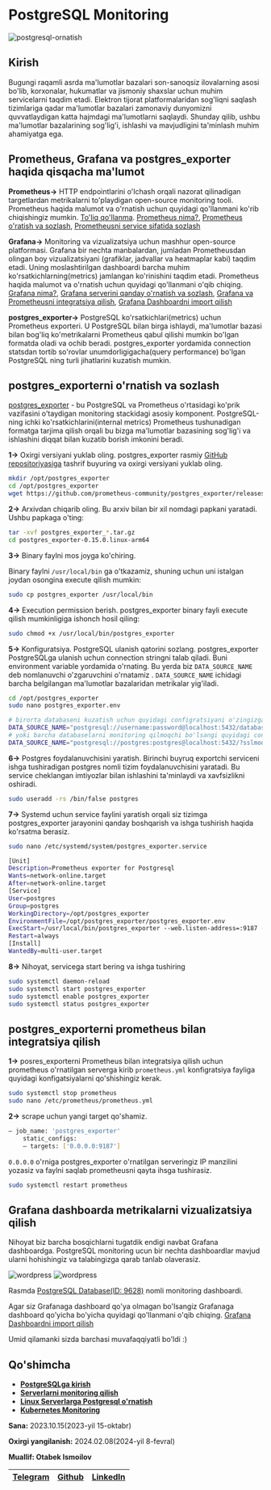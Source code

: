 
# PostgreSQL Monitoring

![postgresql-ornatish](https://raw.githubusercontent.com/devops-journey-uz/assets/main/images/tutorials/database/postgresql-monitoring.png)

## Kirish

Bugungi raqamli asrda ma'lumotlar bazalari son-sanoqsiz ilovalarning asosi bo'lib, korxonalar, hukumatlar va jismoniy shaxslar uchun muhim servicelarni taqdim etadi. Elektron tijorat platformalaridan sog'liqni saqlash tizimlariga qadar ma'lumotlar bazalari zamonaviy dunyomizni quvvatlaydigan katta hajmdagi ma'lumotlarni saqlaydi. Shunday qilib, ushbu ma'lumotlar bazalarining sog'lig'i, ishlashi va mavjudligini ta'minlash muhim ahamiyatga ega.

## Prometheus, Grafana va postgres_exporter haqida qisqacha ma'lumot

**Prometheus->** HTTP endpointlarini o'lchash orqali nazorat qilinadigan targetlardan metrikalarni to'playdigan open-source monitoring tooli.
Prometheus haqida malumot va o'rnatish uchun quyidagi qo'llanmani ko'rib chiqishingiz mumkin. [To'liq qo'llanma](https://devops-journey.uz/guides/monitoring/gnp-monitoring). [Prometheus nima?](https://devops-journey.uz/guides/monitoring/gnp-monitoring#prometheus-nima), [Prometheus o'ratish va sozlash](https://devops-journey.uz/guides/monitoring/gnp-monitoring#prometheus-oratish-va-sozlash), [Prometheusni service sifatida sozlash](https://devops-journey.uz/guides/monitoring/gnp-monitoring#prometheusni-service-sifatida-sozlash)

**Grafana->** Monitoring va vizualizatsiya uchun mashhur open-source platformasi. Grafana bir nechta manbalardan, jumladan Prometheusdan olingan boy vizualizatsiyani (grafiklar, jadvallar va heatmaplar kabi) taqdim etadi. Uning moslashtirilgan dashboardi barcha muhim ko'rsatkichlarning(metrics) jamlangan ko'rinishini taqdim etadi.
Prometheus haqida malumot va o'rnatish uchun quyidagi qo'llanmani o'qib chiqing. [Grafana nima?](https://devops-journey.uz/guides/monitoring/gnp-monitoring#grafana-nima), [Grafana serverini qanday o'rnatish va sozlash](https://devops-journey.uz/guides/monitoring/gnp-monitoring#grafana-serverini-qanday-ornatish-va-sozlash), [Grafana va Prometheusni integratsiya qilish](https://devops-journey.uz/guides/monitoring/gnp-monitoring#grafana-va-prometheusni-integratsiya-qilish), [Grafana Dashboardni import qilish](https://devops-journey.uz/guides/monitoring/gnp-monitoring#grafana-dashboardni-import-qilish)

**postgres_exporter->** PostgreSQL ko'rsatkichlari(metrics) uchun Prometheus exporteri. U PostgreSQL bilan birga ishlaydi, ma'lumotlar bazasi bilan bog'liq ko'metrikalarni Prometheus qabul qilishi mumkin bo'lgan formatda oladi va ochib beradi. postgres_exporter yordamida connection statsdan tortib so'rovlar unumdorligigacha(query performance) bo'lgan PostgreSQL ning turli jihatlarini kuzatish mumkin.

## postgres_exporterni o'rnatish va sozlash


[postgres_exporter](https://github.com/prometheus-community/postgres_exporter) - bu PostgreSQL va Prometheus o'rtasidagi ko'prik vazifasini o'taydigan monitoring stackidagi asosiy komponent. PostgreSQL-ning ichki ko'rsatkichlarini(internal metrics) Prometheus tushunadigan formatga tarjima qilish orqali bu bizga ma'lumotlar bazasining sog'lig'i va ishlashini diqqat bilan kuzatib borish imkonini beradi.

**1->** Oxirgi versiyani yuklab oling. postgres_exporter rasmiy [GitHub repositoriyasiga](https://github.com/prometheus-community/postgres_exporter/releases) tashrif buyuring va oxirgi versiyani yuklab oling.

```bash
mkdir /opt/postgres_exporter
cd /opt/postgres_exporter
wget https://github.com/prometheus-community/postgres_exporter/releases/download/v0.15.0/postgres_exporter-0.15.0.linux-arm64.tar.gz
```
**2->** Arxivdan chiqarib oling. Bu arxiv bilan bir xil nomdagi papkani yaratadi. Ushbu papkaga o'ting:

```bash
tar -xvf postgres_exporter_*.tar.gz
cd postgres_exporter-0.15.0.linux-arm64
```
**3->** Binary faylni mos joyga ko'chiring.

Binary faylni `/usr/local/bin` ga o'tkazamiz, shuning uchun uni istalgan joydan osongina execute qilish mumkin:

```bash
sudo cp postgres_exporter /usr/local/bin
```

**4->** Execution permission berish. postgres_exporter binary fayli execute qilish mumkinligiga ishonch hosil qiling:
```bash
sudo chmod +x /usr/local/bin/postgres_exporter
```
**5->** Konfiguratsiya. PostgreSQL ulanish qatorini sozlang. postgres_exporter PostgreSQLga ulanish uchun connection stringni talab qiladi.
Buni  environment variable yordamida o'rnating. Bu yerda biz `DATA_SOURCE_NAME` deb nomlanuvchi o'zgaruvchini o'rnatamiz . `DATA_SOURCE_NAME` ichidagi barcha belgilangan ma'lumotlar bazalaridan metrikalar yig'iladi. 

```bash
cd /opt/postgres_exporter
sudo nano postgres_exporter.env
```

```bash filename="/opt/postgres_exporter/postgres_exporter.env" {2,4}
# birorta databaseni kuzatish uchun quyidagi configratsiyani o'zingizga moslab oling
DATA_SOURCE_NAME="postgresql://username:password@localhost:5432/database-name?sslmode=disable"
# yoki barcha databaselarni monitoring qilmoqchi bo'lsangi quyidagi configratsiyani o'zingizga moslab oling
DATA_SOURCE_NAME="postgresql://postgres:postgres@localhost:5432/?sslmode=disable"
```
**6->** Postgres foydalanuvchisini yaratish.
Birinchi buyruq exportchi serviceni ishga tushiradigan postgres nomli tizim foydalanuvchisini yaratadi. Bu service cheklangan imtiyozlar bilan ishlashini ta'minlaydi va xavfsizlikni oshiradi.
```bash
sudo useradd -rs /bin/false postgres
```
**7->** Systemd uchun service faylini yaratish orqali siz tizimga postgres_exporter jarayonini qanday boshqarish va ishga tushirish haqida ko'rsatma berasiz.

```bash
sudo nano /etc/systemd/system/postgres_exporter.service
```

```bash filename="/etc/systemd/system/postgres_exporter.service" {8-10}
[Unit]
Description=Prometheus exporter for Postgresql
Wants=network-online.target
After=network-online.target
[Service]
User=postgres
Group=postgres
WorkingDirectory=/opt/postgres_exporter
EnvironmentFile=/opt/postgres_exporter/postgres_exporter.env
ExecStart=/usr/local/bin/postgres_exporter --web.listen-address=:9187 --web.telemetry-path=/metrics
Restart=always
[Install]
WantedBy=multi-user.target
```

**8->** Nihoyat, servicega start bering va ishga tushiring

```bash
sudo systemctl daemon-reload
sudo systemctl start postgres_exporter
sudo systemctl enable postgres_exporter
sudo systemctl status postgres_exporter
```
## postgres_exporterni prometheus bilan integratsiya qilish

**1->** posres_exporterni Prometheus bilan integratsiya qilish uchun prometheus o'rnatilgan serverga kirib `prometheus.yml` konfigratsiya fayliga quyidagi konfigatsiyalarni qo'shishingiz kerak.

```bash
sudo systemctl stop prometheus
sudo nano /etc/prometheus/prometheus.yml
```
**2->** scrape uchun yangi target qo'shamiz.

```bash filename="/etc/prometheus/prometheus.yml"
— job_name: 'postgres_exporter'
    static_configs:
    — targets: ['0.0.0.0:9187']
```
`0.0.0.0` o'rniga postgres_exporter o'rnatilgan serveringiz IP manzilini yozasiz va faylni saqlab prometheusni qayta ihsga tushirasiz.
```bash
sudo systemctl restart prometheus
```
## Grafana dashboarda metrikalarni vizualizatsiya qilish
Nihoyat biz barcha bosqichlarni tugatdik endigi navbat Grafana dashboardga. PostgreSQL monitoring ucun bir nechta dashboardlar mavjud ularni hohishingiz va talabingizga qarab tanlab olaverasiz. 

![wordpress](https://raw.githubusercontent.com/devops-journey-uz/assets/main/images/tutorials/database/image.png)
![wordpress](https://raw.githubusercontent.com/devops-journey-uz/assets/main/images/tutorials/database/2.png)

Rasmda [PostgreSQL Database(ID: 9628)](https://grafana.com/grafana/dashboards/9628-postgresql-database/) nomli monitoring dashboardi.

Agar siz Grafanaga dashboard qo'ya olmagan bo'lsangiz Grafanaga dashboard qo'yicha bo'yicha quyidagi qo'llanmani o'qib chiqing. [Grafana Dashboardni import qilish](https://devops-journey.uz/guides/monitoring/gnp-monitoring#grafana-dashboardni-import-qilish)


Umid qilamanki sizda barchasi muvafaqqiyatli bo'ldi :)

## Qo'shimcha

<Callout type="info" emoji="">

 * [**PostgreSQLga kirish**](https://devops-journey.uz/guides/database/postgresql-kirish)
 * [**Serverlarni monitoring qilish**](https://devops-journey.uz/guides/monitoring/gnp-monitoring)
 * [**Linux Serverlarga Postgresql o'rnatish**](https://devops-journey.uz/guides/database/postgresql-ornatish)
 * [**Kubernetes Monitoring**](https://devops-journey.uz/guides/k8s/kubernetes-monitoring)


**Sana:** 2023.10.15(2023-yil 15-oktabr)

**Oxirgi yangilanish:** 2024.02.08(2024-yil 8-fevral)

**Muallif: Otabek Ismoilov**

| [Telegram](https://t.me/Otabek_Ismoilov) | [Github](https://github.com/ismoilovdevml) | [LinkedIn](https://www.linkedin.com/in/otabek-ismoilov-8625b0222/) |
| - | - | - |

</Callout>